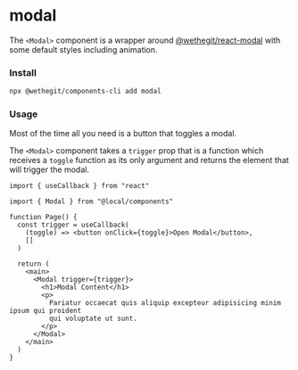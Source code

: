
<Meta title="components/modal/Readme" />

# modal

The `<Modal>` component is a wrapper around [@wethegit/react-modal](https://github.com/wethegit/react-modal) with some default styles including animation.

### Install

```bash
npx @wethegit/components-cli add modal
```

### Usage

Most of the time all you need is a button that toggles a modal.

The `<Modal>` component takes a `trigger` prop that is a function which receives a `toggle` function as its only argument and returns the element that will trigger the modal.

```tsx
import { useCallback } from "react"

import { Modal } from "@local/components"

function Page() {
  const trigger = useCallback(
    (toggle) => <button onClick={toggle}>Open Modal</button>,
    []
  )

  return (
    <main>
      <Modal trigger={trigger}>
        <h1>Modal Content</h1>
        <p>
          Pariatur occaecat quis aliquip excepteur adipisicing minim ipsum qui proident
          qui voluptate ut sunt.
        </p>
      </Modal>
    </main>
  )
}
```
